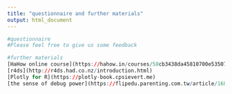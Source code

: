 ```yaml
---
title: "questionnaire and further materials"
output: html_document
---
```


```r
#questionnaire
#Please feel free to give us some feedback

```

```r
#further materials
[HaHow online course](https://hahow.in/courses/58cb3438da45810700e53507)
[r4ds](http://r4ds.had.co.nz/introduction.html)
[Plotly for R](https://plotly-book.cpsievert.me)
[the sense of debug power](https://flipedu.parenting.com.tw/article/1682)

```

